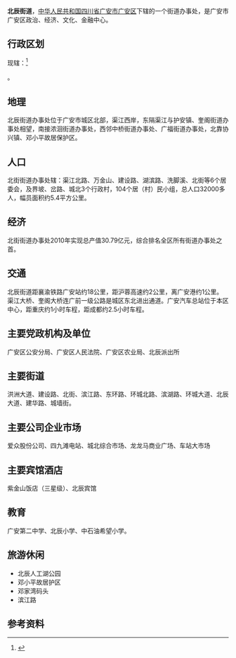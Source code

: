 {{中国乡级行政区|51/16/02/002/000
| 总面积 = 约5.4平方公里
| 总人口 = 32000多人
| 政府驻地 = 城区建设路
| 邮政骗码 = 638000
| 电话区号 = 826
}}
'''北辰街道'''，[[中华人民共和国|中华人民共和国]][[四川省|四川省]][[广安市|广安市]][[广安区|广安区]]下辖的一个街道办事处，是广安市广安区政治、经济、文化、金融中心。

==行政区划==
现辖：<ref>{{PRC admin/ref sgc|51/16/02/002/000}}</ref>

{{PRC admin/children|51/16/02/002/000}}。

==地理==
北辰街道办事处位于广安市城区北部，渠江西岸，东隔渠江与护安镇、奎阁街道办事处相望，南接浓洄街道办事处，西邻中桥街道办事处、广福街道办事处，北靠协兴镇、邓小平故居保护区。

==人口==
北街街道办事处辖：渠江北路、万金山、建设路、湖滨路、洗脚溪、北街等6个居委会，及界坡、岔路、城北3个行政村，104个居（村）民小组，总人口32000多人，幅员面积约5.4平方公里。

==经济==
北街街道办事处2010年实现总产值30.79亿元，综合排名全区所有街道办事处之首。

==交通==
北辰街道距襄渝铁路广安站约18公里，距沪蓉高速约2公里，离广安港约1公里。渠江大桥、奎阁大桥连广前一级公路是城区东北进出通道。广安汽车总站位于本区中心，距重庆约1小时车程，距成都约2.5小时车程。

==主要党政机构及单位==
广安区公安分局、广安区人民法院、广安区农业局、北辰派出所

==主要街道==
洪洲大道、建设路、北街、滨江路、东环路、环城北路、滨湖路、环城大道、北辰大道、建华路、城墙街。

==主要公司企业市场==
爱众股份公司、四九滩电站、城北综合市场、龙龙马商业广场、车站大市场

==主要宾馆酒店==
紫金山饭店（三星级）、北辰宾馆

==教育==
广安第二中学、北辰小学、中石油希望小学。

==旅游休闲==
*北辰人工湖公园
*邓小平故居护区
*邓家湾码头
*滨江路

==参考资料==
{{Reflist}}

{{PRC admin/navcat|51/16/02/002/000}}